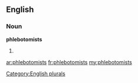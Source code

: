 ==English==

===Noun===
'''phlebotomists'''

# {{plural of|[[phlebotomist]]}}

[[Category:English plurals]]

[[ar:phlebotomists]]
[[fr:phlebotomists]]
[[my:phlebotomists]]